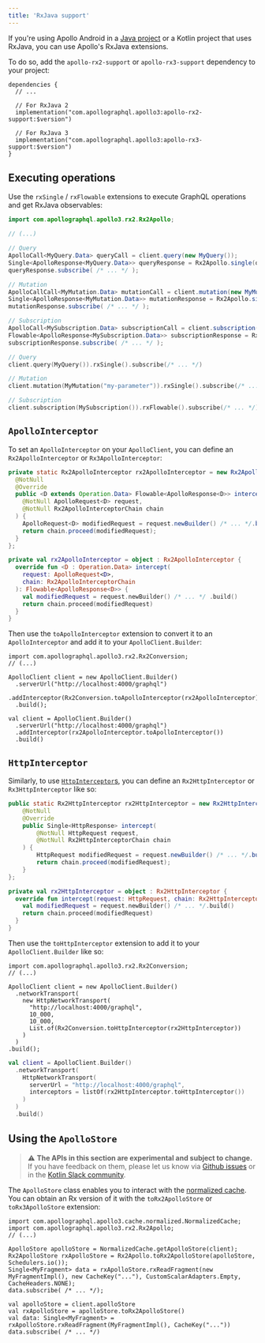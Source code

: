 ```yaml
---
title: 'RxJava support'
---
```



If you're using Apollo Android in a [Java project](java) or a Kotlin project that uses RxJava, you can use Apollo's RxJava extensions.

To do so, add the `apollo-rx2-support` or `apollo-rx3-support` dependency to your project:

```kotlin:title=build.gradle[.kts]
dependencies {
  // ...

  // For RxJava 2
  implementation("com.apollographql.apollo3:apollo-rx2-support:$version")

  // For RxJava 3
  implementation("com.apollographql.apollo3:apollo-rx3-support:$version")
}
```

## Executing operations

Use the `rxSingle` / `rxFlowable` extensions to execute GraphQL operations and get RxJava observables:

<MultiCodeBlock>

```java
import com.apollographql.apollo3.rx2.Rx2Apollo;

// (...)

// Query
ApolloCall<MyQuery.Data> queryCall = client.query(new MyQuery());
Single<ApolloResponse<MyQuery.Data>> queryResponse = Rx2Apollo.single(queryCall);
queryResponse.subscribe( /* ... */ );

// Mutation
ApolloCallCall<MyMutation.Data> mutationCall = client.mutation(new MyMutation("my-parameter"));
Single<ApolloResponse<MyMutation.Data>> mutationResponse = Rx2Apollo.single(mutationCall);
mutationResponse.subscribe( /* ... */ );

// Subscription
ApolloCall<MySubscription.Data> subscriptionCall = client.subscription(new MySubscription());
Flowable<ApolloResponse<MySubscription.Data>> subscriptionResponse = Rx2Apollo.flowable(subscriptionCall);
subscriptionResponse.subscribe( /* ... */ );
```

```kotlin
// Query
client.query(MyQuery()).rxSingle().subscribe(/* ... */)

// Mutation
client.mutation(MyMutation("my-parameter")).rxSingle().subscribe(/* ... */)

// Subscription
client.subscription(MySubscription()).rxFlowable().subscribe(/* ... */)
```
</MultiCodeBlock>

## `ApolloInterceptor`

To set an `ApolloInterceptor` on your `ApolloClient`, you can define an `Rx2ApolloInterceptor` or `Rx3ApolloInterceptor`:

<MultiCodeBlock>

```java
private static Rx2ApolloInterceptor rx2ApolloInterceptor = new Rx2ApolloInterceptor() {
  @NotNull
  @Override
  public <D extends Operation.Data> Flowable<ApolloResponse<D>> intercept(
    @NotNull ApolloRequest<D> request,
    @NotNull Rx2ApolloInterceptorChain chain
  ) {
    ApolloRequest<D> modifiedRequest = request.newBuilder() /* ... */.build();
    return chain.proceed(modifiedRequest);
  }
};
```

```kotlin
private val rx2ApolloInterceptor = object : Rx2ApolloInterceptor {
  override fun <D : Operation.Data> intercept(
    request: ApolloRequest<D>,
    chain: Rx2ApolloInterceptorChain
  ): Flowable<ApolloResponse<D>> {
    val modifiedRequest = request.newBuilder() /* ... */ .build()
    return chain.proceed(modifiedRequest)
  }
}
```
</MultiCodeBlock>


Then use the `toApolloInterceptor` extension to convert it to an `ApolloInterceptor` and add it to your `ApolloClient.Builder`:

<MultiCodeBlock>

```java{6}
import com.apollographql.apollo3.rx2.Rx2Conversion;
// (...)

ApolloClient client = new ApolloClient.Builder()
  .serverUrl("http://localhost:4000/graphql")
  .addInterceptor(Rx2Conversion.toApolloInterceptor(rx2ApolloInterceptor))
  .build();
```
```kotlin{3}
val client = ApolloClient.Builder()
  .serverUrl("http://localhost:4000/graphql")
  .addInterceptor(rx2ApolloInterceptor.toApolloInterceptor())
  .build()
```

</MultiCodeBlock>


## `HttpInterceptor`

Similarly, to use [`HttpInterceptor`s](interceptors-http), you can define an `Rx2HttpInterceptor` or `Rx3HttpInterceptor` like so:

<MultiCodeBlock>

```java
public static Rx2HttpInterceptor rx2HttpInterceptor = new Rx2HttpInterceptor() {
    @NotNull
    @Override
    public Single<HttpResponse> intercept(
        @NotNull HttpRequest request,
        @NotNull Rx2HttpInterceptorChain chain
    ) {
        HttpRequest modifiedRequest = request.newBuilder() /* ... */.build();
        return chain.proceed(modifiedRequest);
    }
};

```

```kotlin
private val rx2HttpInterceptor = object : Rx2HttpInterceptor {
  override fun intercept(request: HttpRequest, chain: Rx2HttpInterceptorChain): Single<HttpResponse> {
    val modifiedRequest = request.newBuilder() /* ... */.build()
    return chain.proceed(modifiedRequest)
  }
}
```
</MultiCodeBlock>

Then use the `toHttpInterceptor` extension to add it to your `ApolloClient.Builder` like so:

<MultiCodeBlock>

```java{10}
import com.apollographql.apollo3.rx2.Rx2Conversion;
// (...)

ApolloClient client = new ApolloClient.Builder()
  .networkTransport(
    new HttpNetworkTransport(
      "http://localhost:4000/graphql",
      10_000,
      10_000,
      List.of(Rx2Conversion.toHttpInterceptor(rx2HttpInterceptor))
    )
  )
.build();
```

```kotlin
val client = ApolloClient.Builder()
  .networkTransport(
    HttpNetworkTransport(
      serverUrl = "http://localhost:4000/graphql",
      interceptors = listOf(rx2HttpInterceptor.toHttpInterceptor())
    )
  )
  .build()
```

</MultiCodeBlock>

## Using the `ApolloStore`

> ⚠️ **The APIs in this section are experimental and subject to change.** If you have feedback on them, please let us know via [Github issues](https://github.com/apollographql/apollo-android/issues/new?assignees=&labels=Type%3A+Bug&template=bug_report.md&title=[Rx%20Support]) or in the [Kotlin Slack community](https://slack.kotl.in/).

The `ApolloStore` class enables you to interact with the [normalized cache](../../caching/normalized-cache). You can obtain an Rx version of it with the `toRx2ApolloStore` or `toRx3ApolloStore` extension:

<MultiCodeBlock>

```java{6}
import com.apollographql.apollo3.cache.normalized.NormalizedCache;
import com.apollographql.apollo3.rx2.Rx2Apollo;
// (...)

ApolloStore apolloStore = NormalizedCache.getApolloStore(client);
Rx2ApolloStore rxApolloStore = Rx2Apollo.toRx2ApolloStore(apolloStore, Schedulers.io());
Single<MyFragment> data = rxApolloStore.rxReadFragment(new MyFragmentImpl(), new CacheKey("..."), CustomScalarAdapters.Empty, CacheHeaders.NONE);
data.subscribe( /* ... */);
```

```kotlin{2}
val apolloStore = client.apolloStore
val rxApolloStore = apolloStore.toRx2ApolloStore()
val data: Single<MyFragment> = rxApolloStore.rxReadFragment(MyFragmentImpl(), CacheKey("..."))
data.subscribe( /* ... */)
```

</MultiCodeBlock>
